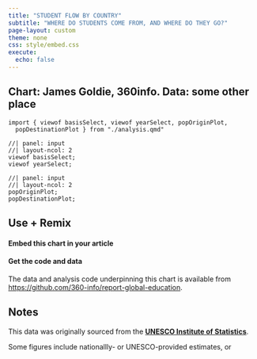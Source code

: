 ```yaml
---
title: "STUDENT FLOW BY COUNTRY"
subtitle: "WHERE DO STUDENTS COME FROM, AND WHERE DO THEY GO?"
page-layout: custom
theme: none
css: style/embed.css
execute:
  echo: false
---
```


::: {.panel-tabset}

## Chart: James Goldie, 360info. Data: some other place

```ojs
import { viewof basisSelect, viewof yearSelect, popOriginPlot,
  popDestinationPlot } from "./analysis.qmd"
```


```ojs
//| panel: input
//| layout-ncol: 2
viewof basisSelect;
viewof yearSelect;
```

```ojs
//| panel: input
//| layout-ncol: 2
popOriginPlot;
popDestinationPlot;
```

## Use + Remix

<!-- TODO - 360 and CC logos here -->

#### Embed this chart in your article

#### Get the code and data

The data and analysis code underpinning this chart is available from <https://github.com/360-info/report-global-education>.

## Notes

This data was originally sourced from the [**UNESCO Institute of Statistics**](http://data.uis.unesco.org).

Some figures include nationallly- or UNESCO-provided estimates, or 

:::

